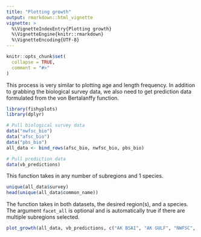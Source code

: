 ```yaml
---
title: "Plotting growth"
output: rmarkdown::html_vignette
vignette: >
  %\VignetteIndexEntry{Plotting growth}
  %\VignetteEngine{knitr::rmarkdown}
  %\VignetteEncoding{UTF-8}
---
```


```r
knitr::opts_chunk$set(
  collapse = TRUE,
  comment = "#>"
)
```

This process is very similar to plotting age and length frequency. In addition to grabbing the biological survey data, we also need to get prediction data formulated from the von Bertalanffy function.

```r
library(fishyplots)
library(dplyr)
```

```r
# Pull biological survey data
data("nwfsc_bio")
data("afsc_bio")
data("pbs_bio")
all_data <- bind_rows(afsc_bio, nwfsc_bio, pbs_bio)

# Pull prediction data
data(vb_predictions)
```

This function takes in any number of subregions and 1 species.

```r
unique(all_data$survey)
head(unique(all_data$common_name))
```

The function takes in both datasets, the desired region(s), and a species. The argument `facet_all` is optional and is automatically true if there are multiple subregions selected.

```r
plot_growth(all_data, vb_predictions, c("AK BSAI", "AK GULF", "NWFSC", "PBS"), "arrowtooth flounder")
```
